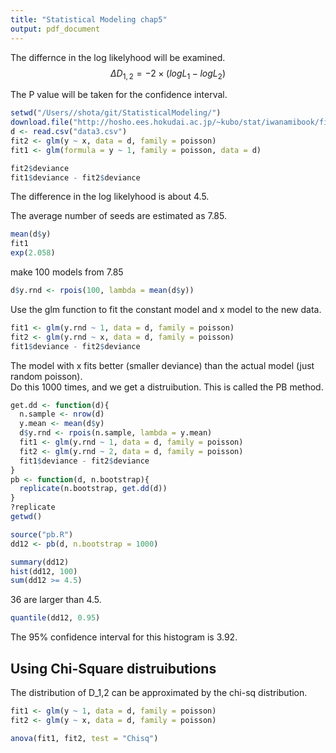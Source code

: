 ```yaml
---
title: "Statistical Modeling chap5"
output: pdf_document
---
```



The differnce in the log likelyhood will be examined. 
$$
\Delta D_{1,2} = -2 \times(log L_1 - log L_2)
$$

The P value will be taken for the confidence interval.

```r
setwd("/Users//shota/git/StatisticalModeling/")
download.file("http://hosho.ees.hokudai.ac.jp/~kubo/stat/iwanamibook/fig/poisson/data3a.csv","data3.csv","curl")
d <- read.csv("data3.csv")
fit2 <- glm(y ~ x, data = d, family = poisson)
fit1 <- glm(formula = y ~ 1, family = poisson, data = d)
```

```r
fit2$deviance
fit1$deviance - fit2$deviance
```

The difference in the log likelyhood is about 4.5.

The average number of seeds are estimated as 7.85.
```r
mean(d$y)
fit1
exp(2.058)
```

make 100 models from 7.85

```r
d$y.rnd <- rpois(100, lambda = mean(d$y))
```

Use the glm function to fit the constant model and x model to the new data.

```r
fit1 <- glm(y.rnd ~ 1, data = d, family = poisson)
fit2 <- glm(y.rnd ~ x, data = d, family = poisson)
fit1$deviance - fit2$deviance
```

The model with x fits better (smaller deviance) than the actual model (just random poisson).  
Do this 1000 times, and we get a distruibution. This is called the PB method.

```r
get.dd <- function(d){
  n.sample <- nrow(d)
  y.mean <- mean(d$y)
  d$y.rnd <- rpois(n.sample, lambda = y.mean)
  fit1 <- glm(y.rnd ~ 1, data = d, family = poisson)
  fit2 <- glm(y.rnd ~ 2, data = d, family = poisson)
  fit1$deviance - fit2$deviance
}
pb <- function(d, n.bootstrap){
  replicate(n.bootstrap, get.dd(d))
}
?replicate
getwd()
```

```r
source("pb.R")
dd12 <- pb(d, n.bootstrap = 1000)

summary(dd12)
hist(dd12, 100)
sum(dd12 >= 4.5)
```

36 are larger than 4.5.

```r
quantile(dd12, 0.95)
```

The 95% confidence interval for this histogram is 3.92.

## Using Chi-Square distruibutions

The distribution of D_1,2 can be approximated by the chi-sq distribution.

```r
fit1 <- glm(y ~ 1, data = d, family = poisson)
fit2 <- glm(y ~ x, data = d, family = poisson)

anova(fit1, fit2, test = "Chisq")
```

